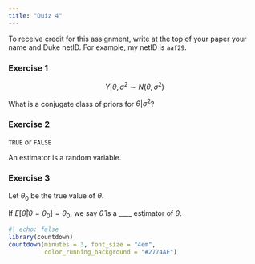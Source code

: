 ```yaml
---
title: "Quiz 4"
---
```


To receive credit for this assignment, write at the top of your paper your name and Duke netID. For example, my netID is `aaf29`.

### Exercise 1

$$
Y | \theta, \sigma^2 \sim N(\theta, \sigma^2) 
$$

What is a conjugate class of priors for $\theta | \sigma^2$?


### Exercise 2

`TRUE` or `FALSE`

An estimator is a random variable.

### Exercise 3

Let $\theta_0$ be the true value of $\theta$.

If $E[\hat{\theta}| \theta = \theta_0] = \theta_0$, we say $\hat{\theta}$ is a ____ estimator of $\theta$.


```r
#| echo: false
library(countdown)
countdown(minutes = 3, font_size = "4em",
          color_running_background = "#2774AE")
```

